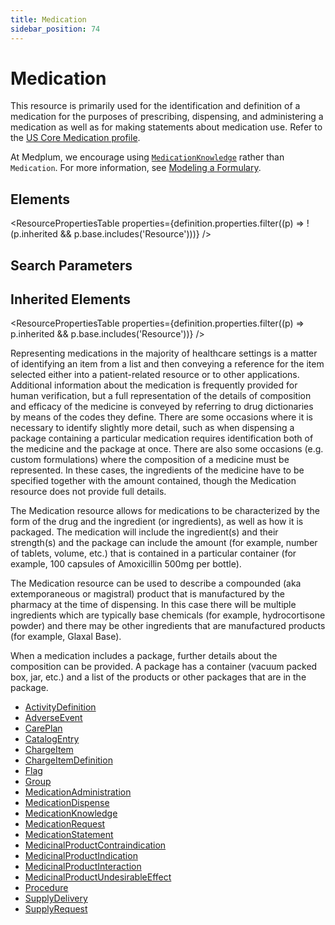 ```yaml
---
title: Medication
sidebar_position: 74
---
```



# Medication

This resource is primarily used for the identification and definition of a medication for the purposes of prescribing, dispensing, and administering a medication as well as for making statements about medication use. Refer to the [US Core Medication profile](https://hl7.org/fhir/us/core/stu3.1.1/StructureDefinition-us-core-medication.html).

At Medplum, we encourage using [`MedicationKnowledge`](/docs/api/fhir/resources/medicationknowledge) rather than `Medication`. For more information, see [Modeling a Formulary](https://www.medplum.com/docs/medications/formulary).

<Tabs queryString="section">
  <TabItem value="schema" label="Schema" default>

## Elements

<ResourcePropertiesTable
  properties={definition.properties.filter((p) => !(p.inherited && p.base.includes('Resource')))}
/>

## Search Parameters

<SearchParamsTable searchParams={definition.searchParameters} />

## Inherited Elements

<ResourcePropertiesTable properties={definition.properties.filter((p) => p.inherited && p.base.includes('Resource'))} />

  </TabItem>
  <TabItem value="usage" label="Usage">
<div> <a name="scope"></a> <p> Representing medications in the majority of healthcare settings is a matter of identifying an item from a list and then conveying a reference  for the item selected either into a patient-related resource or to other applications.  Additional information about the medication is frequently  provided for human verification, but a full representation of the details of composition and efficacy of the medicine is conveyed by referring to drug dictionaries by means of the codes they define. There are some occasions where it is necessary to identify slightly more detail, such as when dispensing a package containing a particular medication requires identification both of the medicine and the package at once.   There are also some occasions (e.g. custom formulations) where the composition of a medicine must be represented.   In these cases, the ingredients of the medicine have to be specified together with the amount contained, though the <Link to="/docs/api/fhir/resources/medication">Medication</Link> resource  does not provide full details. </p> <p> The <Link to="/docs/api/fhir/resources/medication">Medication</Link> resource allows for medications to be characterized by the form of the drug and the ingredient (or ingredients), as well as how it is packaged. The medication will include the ingredient(s) and their strength(s) and the package can include the amount (for example, number of tablets, volume, etc.) that is contained in a particular container (for example, 100 capsules of Amoxicillin 500mg per bottle). </p>     <p> The <Link to="/docs/api/fhir/resources/medication">Medication</Link> resource can be used to describe a compounded (aka extemporaneous or magistral) product that is manufactured by the pharmacy at the time of dispensing.  In this case there will be multiple ingredients which are typically base chemicals (for example, hydrocortisone powder) and there may be other ingredients that are manufactured products (for example, Glaxal Base).</p> <p> When a medication includes a package, further details about the composition can be provided. A package has a container (vacuum packed box, jar, etc.) and a list of the products or other packages that are in the package. </p> </div>
  </TabItem>


  <TabItem value="referencedBy" label="Referenced By">
<ul><li><a href="/docs/api/fhir/resources/activitydefinition">ActivityDefinition</a></li>
<li><a href="/docs/api/fhir/resources/adverseevent">AdverseEvent</a></li>
<li><a href="/docs/api/fhir/resources/careplan">CarePlan</a></li>
<li><a href="/docs/api/fhir/resources/catalogentry">CatalogEntry</a></li>
<li><a href="/docs/api/fhir/resources/chargeitem">ChargeItem</a></li>
<li><a href="/docs/api/fhir/resources/chargeitemdefinition">ChargeItemDefinition</a></li>
<li><a href="/docs/api/fhir/resources/flag">Flag</a></li>
<li><a href="/docs/api/fhir/resources/group">Group</a></li>
<li><a href="/docs/api/fhir/resources/medicationadministration">MedicationAdministration</a></li>
<li><a href="/docs/api/fhir/resources/medicationdispense">MedicationDispense</a></li>
<li><a href="/docs/api/fhir/resources/medicationknowledge">MedicationKnowledge</a></li>
<li><a href="/docs/api/fhir/resources/medicationrequest">MedicationRequest</a></li>
<li><a href="/docs/api/fhir/resources/medicationstatement">MedicationStatement</a></li>
<li><a href="/docs/api/fhir/resources/medicinalproductcontraindication">MedicinalProductContraindication</a></li>
<li><a href="/docs/api/fhir/resources/medicinalproductindication">MedicinalProductIndication</a></li>
<li><a href="/docs/api/fhir/resources/medicinalproductinteraction">MedicinalProductInteraction</a></li>
<li><a href="/docs/api/fhir/resources/medicinalproductundesirableeffect">MedicinalProductUndesirableEffect</a></li>
<li><a href="/docs/api/fhir/resources/procedure">Procedure</a></li>
<li><a href="/docs/api/fhir/resources/supplydelivery">SupplyDelivery</a></li>
<li><a href="/docs/api/fhir/resources/supplyrequest">SupplyRequest</a></li></ul>
  </TabItem>
</Tabs>
